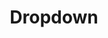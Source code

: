 ---
title: 'Dropdown'
exampleType: 'component'
category: 'Components'
subcategory: 'UI Components'
tags: ['component', 'form', 'selection']
tip: "Dropdowns allow users to select from a list of options."
description: A customizable dropdown component
---